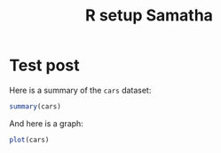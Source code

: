 % R setup Samatha

Test post
============

Here is a summary of the `cars` dataset:

```r
summary(cars)
```

And here is a graph:

```r
plot(cars)
```

